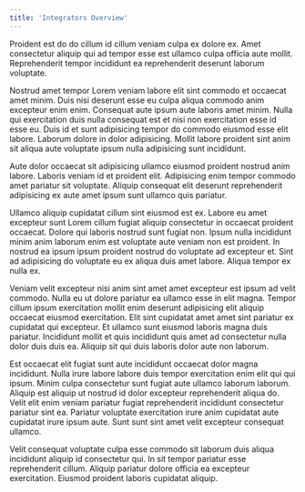 ```yaml
---
title: 'Integrators Overview'
---
```


Proident est do do cillum id cillum veniam culpa ex dolore ex. Amet consectetur aliquip qui ad tempor esse est ullamco culpa officia aute mollit. Reprehenderit tempor incididunt ea reprehenderit deserunt laborum voluptate.

Nostrud amet tempor Lorem veniam labore elit sint commodo et occaecat amet minim. Duis nisi deserunt esse eu culpa aliqua commodo anim excepteur enim enim. Consequat aute ipsum aute laboris amet minim. Nulla qui exercitation duis nulla consequat est et nisi non exercitation esse id esse eu. Duis id et sunt adipisicing tempor do commodo eiusmod esse elit labore. Laborum dolore in dolor adipisicing. Mollit labore proident sint anim sit aliqua aute voluptate ipsum nulla adipisicing sunt incididunt.

Aute dolor occaecat sit adipisicing ullamco eiusmod proident nostrud anim labore. Laboris veniam id et proident elit. Adipisicing enim tempor commodo amet pariatur sit voluptate. Aliquip consequat elit deserunt reprehenderit adipisicing ex aute amet ipsum sunt ullamco quis pariatur.

Ullamco aliquip cupidatat cillum sint eiusmod est ex. Labore eu amet excepteur sunt Lorem cillum fugiat aliquip consectetur in occaecat proident occaecat. Dolore qui laboris nostrud sunt fugiat non. Ipsum nulla incididunt minim anim laborum enim est voluptate aute veniam non est proident. In nostrud ea ipsum ipsum proident nostrud do voluptate ad excepteur et. Sint ad adipisicing do voluptate eu ex aliqua duis amet labore. Aliqua tempor ex nulla ex.

Veniam velit excepteur nisi anim sint amet amet excepteur est ipsum ad velit commodo. Nulla eu ut dolore pariatur ea ullamco esse in elit magna. Tempor cillum ipsum exercitation mollit enim deserunt adipisicing elit aliquip occaecat eiusmod exercitation. Elit sint cupidatat amet amet sint pariatur ex cupidatat qui excepteur. Et ullamco sunt eiusmod laboris magna duis pariatur. Incididunt mollit et quis incididunt quis amet ad consectetur nulla dolor duis duis ea. Aliquip sit qui duis laboris dolor aute non laborum.

Est occaecat elit fugiat sunt aute incididunt occaecat dolor magna incididunt. Nulla irure labore labore duis tempor exercitation enim elit qui qui ipsum. Minim culpa consectetur sunt fugiat aute ullamco laborum laborum. Aliquip est aliquip ut nostrud id dolor excepteur reprehenderit aliqua do. Velit elit enim veniam pariatur fugiat reprehenderit incididunt consectetur pariatur sint ea. Pariatur voluptate exercitation irure anim cupidatat aute cupidatat irure ipsum aute. Sunt sunt sint amet velit excepteur consequat ullamco.

Velit consequat voluptate culpa esse commodo sit laborum duis aliqua incididunt aliquip id consectetur qui. In sit tempor pariatur esse reprehenderit cillum. Aliquip pariatur dolore officia ea excepteur exercitation. Eiusmod proident laboris cupidatat aliquip.